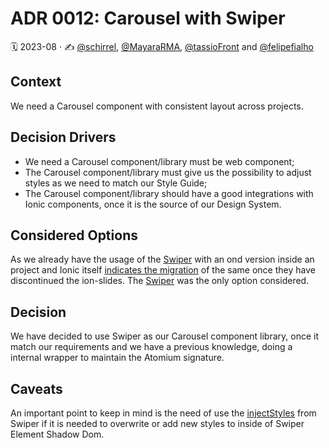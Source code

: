 
<Meta title="Docs/Architecture Decision Records/ADR 0012: Carousel with Swiper" />

# ADR 0012: Carousel with Swiper

🗓️ 2023-08 · ✍️ [@schirrel](https://github.com/schirrel), [@MayaraRMA](https://github.com/MayaraRMA), [@tassioFront](https://github.com/tassioFront) and [@felipefialho](https://twitter.com/felipefialho_)

## Context

We need a Carousel component with consistent layout across projects.

## Decision Drivers

- We need a Carousel component/library must be web component;
- The Carousel component/library must give us the possibility to adjust styles as we need to match our Style Guide;
- The Carousel component/library should have a good integrations with Ionic components, once it is the source of our Design System.


## Considered Options
As we already have the usage of the [Swiper](https://swiperjs.com/) with an ond version inside an project and Ionic itself [indicates the migration](https://ionicframework.com/docs/v6/api/slides#migration) of the same once they have discontinued the ion-slides.
The [Swiper](https://swiperjs.com/)  was the only option considered. 


## Decision
We have decided to use Swiper as our Carousel component library, once it match our requirements and we have a previous knowledge, doing a internal wrapper to maintain the Atomium signature.


## Caveats
An important point to keep in mind is the need of use the [injectStyles](https://swiperjs.com/element#injecting-styles) from Swiper if it is needed to overwrite or add new styles to inside of Swiper Element Shadow Dom.
